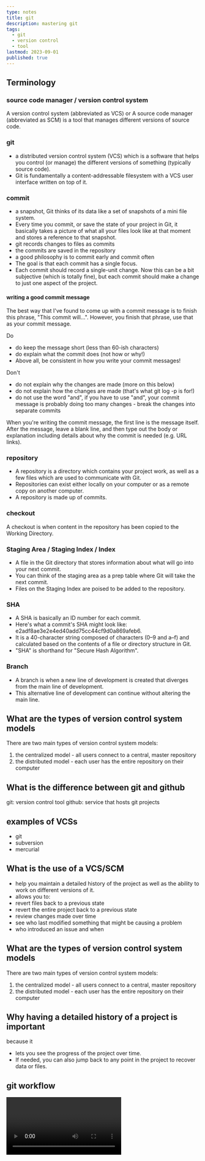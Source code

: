 ```yaml
---
type: notes
title: git
description: mastering git
tags:
  - git
  - version control
  - tool
lastmod: 2023-09-01
published: true
---
```


## Terminology

### source code manager / version control system

A version control system (abbreviated as VCS) or A source code manager (abbreviated as SCM) is a tool that manages different versions of source code.

### git

- a distributed version control system (VCS) which is a software that helps you control (or manage) the different versions of something (typically source code).
- Git is fundamentally a content-addressable filesystem with a VCS user interface written on top of it.

### commit

- a snapshot, Git thinks of its data like a set of snapshots of a mini file system.
- Every time you commit, or save the state of your project in Git, it basically takes a
  picture of what all your files look like at that moment and stores a reference to that
  snapshot.
- git records changes to files as commits
- the commits are saved in the repository
- a good philosophy is to commit early and commit often
- The goal is that each commit has a single focus.
- Each commit should record a single-unit change. Now this can be a bit subjective (which is totally fine), but each commit should make a change to just one aspect of the project.

#### writing a good commit message

The best way that I've found to come up with a commit message is to finish this phrase, "This commit will...". However, you finish that phrase, use that as your commit message.

Do

- do keep the message short (less than 60-ish characters)
- do explain what the commit does (not how or why!)
- Above all, be consistent in how you write your commit messages!

Don't

- do not explain why the changes are made (more on this below)
- do not explain how the changes are made (that's what git log -p is for!)
- do not use the word "and", if you have to use "and", your commit message is probably doing too many changes - break the changes into separate commits

When you're writing the commit message, the first line is the message itself. After the message, leave a blank line, and then type out the body or explanation including details about why the commit is needed (e.g. URL links).

### repository

- A repository is a directory which contains your project work, as well as a few files which are used to communicate with Git.
- Repositories can exist either locally on your computer or as a remote copy on another computer.
- A repository is made up of commits.

### checkout

A checkout is when content in the repository has been copied to the Working Directory.

### Staging Area / Staging Index / Index

- A file in the Git directory that stores information about what will go into your next commit.
- You can think of the staging area as a prep table where Git will take the next commit.
- Files on the Staging Index are poised to be added to the repository.

### SHA

- A SHA is basically an ID number for each commit.
- Here's what a commit's SHA might look like: e2adf8ae3e2e4ed40add75cc44cf9d0a869afeb6.
- It is a 40-character string composed of characters (0–9 and a–f) and calculated based on the contents of a file or directory structure in Git.
- "SHA" is shorthand for "Secure Hash Algorithm".

### Branch

- A branch is when a new line of development is created that diverges from the main line of development.
- This alternative line of development can continue without altering the main line.

## What are the types of version control system models

There are two main types of version control system models:

1. the centralized model - all users connect to a central, master repository
2. the distributed model - each user has the entire repository on their computer

## What is the difference between git and github

git: version control tool
github: service that hosts git projects

## examples of VCSs

- git
- subversion
- mercurial

## What is the use of a VCS/SCM

- help you maintain a detailed history of the project as well as the ability to work on different versions of it.
- allows you to:
- revert files back to a previous state
- revert the entire project back to a previous state
- review changes made over time
- see who last modified something that might be causing a problem
- who introduced an issue and when

## What are the types of version control system models

There are two main types of version control system models:

1. the centralized model - all users connect to a central, master repository
2. the distributed model - each user has the entire repository on their computer

## Why having a detailed history of a project is important

because it

- lets you see the progress of the project over time.
- If needed, you can also jump back to any point in the project to recover data or files.

## git workflow

<Video id="dVil8e0yptQ" className="w-[400px] h-[400px]" />
<Video id="rFtUkk-sCqw" className="w-[400px] h-[400px]" />
<CustomImage id="14CP7U1VRaAhraTGEr4h2GQfyT7JsDGcu" alt="git-workflow" />

## `.git`

- contains all the necessary files and directories that git will use to keep track of everything
- This .git directory is the "repo"!
- This is where git records all of the commits and keeps track of everything!
- This .git directory is the brain/storage center for the repository.
- It holds all of the configuration files and directories and is where all of the commits are stored.
- If you want to back up or clone your repository, copying this single directory elsewhere gives you nearly everything you need.

### some of the contents of the `.git` directory

- config file - where all project specific configuration settings are stored.
- description file - this file is only used by the GitWeb program.
- hooks directory - this is where we could place client-side or server-side scripts that we can use to hook into Git's different lifecycle events
- info directory - contains the global excludes file
- objects directory - this directory will store all of the commits we make
- refs directory - this directory holds pointers to commits (basically the "branches" and "tags")

## globbing

Globbing lets you use special characters to match patterns/characters.

In the .gitignore file, you can use the following:

- blank lines can be used for spacing
- `#` - marks line as a comment
- - - matches 0 or more characters
- ? - matches 1 character
- [abc] - matches a, b, or c
- ** - matches nested directories - a/**/z matches
  - a/z
  - a/b/z
  - a/b/c/z
-

## tags

it's used to add a marker on a specific commit aka to label commits

### types of tags

- annotated flag
  - Annotated tags are recommended because they include a lot of extra information such as:
    - the person who made the tag
    - the date the tag was made
    - a message for the tag
- lightweight flag

Running `git tag -a v1.0` will tag the most recent commit.

But what if you wanted to tag a commit that occurred farther back in the repo's history?

All you have to do is provide the SHA of the commit you want to tag! `git tag -a v1.0 a87984`

the git tag command is used to add a marker on a specific commit.

The tag does not move around as new commits are added.

## branches

the branch moves when a new commit is added

when you create a new branch it will not be the current one automatically

A branch is used to do development or make a fix to the project that won't affect the project (since the changes are made on a branch).
Once you make the change on the branch, you can combine that branch into the master branch

One thing to note is that you can't delete a branch that you're currently on.
So to delete the sidebar branch, you'd have to switch to either the master branch or create and switch to a new branch.

branches let us work in isolation from the rest of the project

- `git branch` list all branch names in the repository
- `git branch <branch-name>` create a new branch
- `git branch -d <branch-name>` delete a branch
- `git branch -D <branch-name>` force delete a branch (never use this)
- `git branch -m <new-branch-name>` rename the checked-out branch
- `git branch -m <old-branch-name> <new-branch-name>` rename a non-head branch
- `git checkout <branch-name>` switch to a branch if it exists
- `git -b checkout <branch-name>` switch to a branch and create it if not exists
- `git switch <branch-name>` switch the between branches
- `git log --oneline --decorate --graph --all` Running this command will show all branches and commits in the repository:
- `git push origin --delete <branch-name>` delete a branch in a remote repository

## merging

- one a merge happens it makes a commit and the merge commit will happen on the head branch
- integrating changes from another branches into your current local head branch
- making a merge makes a commit
- When a merge happens, Git will:
  - look at the branches that it's going to merge
  - look back along the branch's history to find a single commit that both branches have in their commit history
  - combine the lines of code that were changed on the separate branches together
  - makes a commit to record the merge
- `git merge <name-of-branch-to-merge-in>` is used to combine Git branches:
- Whichever branch the special HEAD pointer is pointing at, that's the branch that will have the merge commit.
- hel
- which one is this

### types of merges

- regular merge
- fast-forword merge

## revert a commit

- `git revert` command is used to reverse a previously made commit:
- will undo the changes that were made by the provided commit
- creates a new commit to record the change

## reset a commit

## Questions

- what is a clean repository
  If your Working Directory is clean then there aren't any uncommitted changes in the repository

## notes

- `git init`: git is a command and init is a sub command
- `mkdir -p udacity-git-course/new-git-project && cd $_`: the `$_` part is sneaky
- `git log -p` === `git show`
- `git init`: convert a directory into a git repository
- If you've already run git init before it's ok – running git init multiple times doesn't cause any problems since it just re-initializes the Git directory.
- for Git to track a file, it needs to be committed to the repository
- for a file to be committed, it needs to be in the Staging Index
- the git add command is used to move files from the Working Directory to the Staging Index
- The text "Initial commit" isn't special, but it's the de facto commit message for the very first commit.
- `$ git commit -m "Initial commit"`: the text "Initial commit" is used as the commit message. Be aware that you can't provide a description for the commit, only the message part.
- `.png` will match `trees.png` and `trees.PNG`
- the .gitignore file is used to tell Git about the files that Git should not track.
- a tag is an extra label for a commit that indicates useful information
- a tag lets you point out particular commits to make them stand out from others, e.g: `git tag -a v1.0`
- a tag stays locked to a commit even even as more commits are added to the repository
- `git init`: create a new repository
- `git clone`: copy an existing repository
- `git log`: review existing commits
- `git status`: to see the status of a repository
- `git add`: add files from the working directory to the staging index
- `git commit`: take files from the staging index and save them in the repository
- `git diff`: displays the difference between two versions of a file
- `git diff`: command can be used to see changes that have been made but haven't been committed, yet.
- `git tag`: add tags to specific commits
- `git tag`: ineract with the repository's tags
- `git tag`: display all the tags that are in the repository
- `git branch`: create branches that let you develop different features of your project in parallel
- `git checkout`: switch between different branches and tags
- `git merge`: combines changes in different branches
- `git tag -d v1.0`: delete a tag
- ``:
- CAREFUL: In the command above (git tag -a v1.0) the -a flag is used. This flag tells Git to create an annotated flag. If you don't provide the flag (i.e. git tag v1.0) then it'll create what's called a lightweight tag.
- you should always use annotated tags.
- tags are associated with a specific commit. This is why the tag is on the same line as the commit's SHA.
- `-d === --delete`
- `^` relative commit reference
- `git reset --hard HEAD^` : undo the merge
- git doesn't allow you to rename a remote repo
- it's not possible to create a new branch in a remote repository, but we can publish an existing local branch on a remote repo
- `git commit --amend` alter the most recent commit (change the message, include files (or changes to files) you might've forgotten to include)
- Git does keep track of everything for about 30 days before it completely erases anything

## Resources

- [Version Control With GIT](https://learn.udacity.com/courses/ud123)
